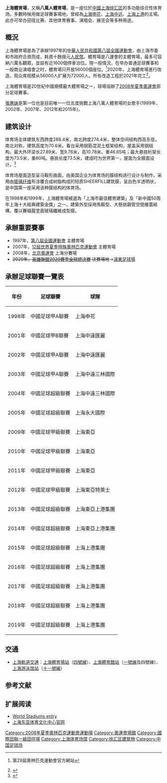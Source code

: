 {{Otheruses
|subject=位於室外的體育場
|other=附近位於室內的體育館
|上海體育館
|disambig=無
}}{{Otheruses
|subject=1997年落成的'''上海体育场'''
|other=关于历史上曾被称为'''上海市体育场'''的建筑
|江湾体育中心|disambig=無
}}
{{Infobox_Stadium |
  stadium_name      = 上海體育場|
  nickname      = 八萬人體育場|
 image             = [[File:Shanghai_Stadium_2008.JPG|250px]] |
  location          = {{CHN}}[[上海市|上海市]][[徐汇区|徐汇区]]|
  opened            = 1997年 |
  owner             = 上海東亞體育文化中心|
  tenants           = [[上海申花|上海申花]]（1998）<br/>[[北京人和|上海中远]]（2001-2005）<br/>[[上海上港集團足球俱樂部|上海上港]]（2009-2019）<br/>上海东亚演出有限公司 |
  surface           = 草地 | 
  seating_capacity  = 80,000（极限）<br/>56,000（通常）<ref>{{Cite web |url=http://www.worldofstadiums.com/asia/china/shanghai/shanghai-stadium/ |title=存档副本 |access-date=2017-04-30 |archive-url=https://web.archive.org/web/20160611023155/http://www.worldofstadiums.com/asia/china/shanghai/shanghai-stadium/ |archive-date=2016-06-11 |dead-url=yes }}</ref> |
}}
{{中国20世纪建筑遗产信息框
|名称 = 上海(八万人)体育场
|建成 = 1997年
|批次 = 第三批
|公布 = 2018年11月24日
}}
'''上海體育場'''，又稱'''八萬人體育場'''，是一座位於[[中國|中國]][[上海|上海]][[徐汇区|徐汇区]]的多功能综合性体育场。多數時候用做足球賽事場地，曾經為[[上海申花|上海申花]]、[[北京人和|上海中远]]、[[上海上港集團足球俱樂部|上海上港]]的主場。此亦可举办田径比赛、其他体育赛事、演唱会、展览会等多种用途。

== 概況 ==
上海體育場是為了承辦1997年的[[中華人民共和國第八屆全國運動會|中華人民共和國第八屆全國運動會]]，由上海市委和市政府合資而成，耗資十餘億元[[人民幣|人民幣]]。體育場是八運會的主體育場，最多可容納六萬名觀眾，並設有近1600個停車泊位。現一般情況，在举办普通足球賽事和一般商业演唱會之时，體育場只开放56000個座位。<ref>{{cite web |url=http://www.beijing2008.cn/venues/shs/index.shtml |title=存档副本 |accessdate=2009-08-04 |deadurl=yes |archiveurl=https://web.archive.org/web/20090330205400/http://www.beijing2008.cn/venues/shs/index.shtml |archivedate=2009-03-30 }} 第29屆奧林匹克運動會官方網站</ref>2020年，上海體育場進行改造，观众席规模从56000人扩展为72000人。所有改造工程於2021年完工<ref>{{Cite web |url=https://sports.sina.com.cn/china/j/2020-03-09/doc-iimxyqvz9134845.shtml |title=上海体育场改造启动!增1万6千观众席 建设标准最高 |accessdate=2020-03-09 |archive-date=2020-10-03 |archive-url=https://web.archive.org/web/20201003180218/https://sports.sina.com.cn/china/j/2020-03-09/doc-iimxyqvz9134845.shtml |dead-url=no }}</ref>。

上海體育場是20世紀中國規模最大體育場之一，球場協辦了[[2008年夏季奧運會|2008年夏季奧運會]]部分足球賽事。

[[張惠妹|張惠妹]]是第一位也是目前唯一一位五度挑戰上海八萬人體育場的女歌手(1999年、2002年、2007年、2012年和2015年)。

== 建筑设计 ==
体育场主体建筑东西跨度288.4米，南北跨度274.4米，整体空间结构西高东低，南北对称，建筑高度为70.6米。看台采用钢筋混泥土框架结构，屋盖采用钢结构，最大外环梁长27.89米、宽9.76米，高10.78米、重46.65吨；最大悬挑桁架长度为73.5米，重80吨。悬挑长度73.5米，建成时为世界第一，屋面为全膜面设计。<ref name="建筑钢结构进展">{{cite book|url=|title=上海八万人体育场马鞍型大悬挑空间钢结构安装技术|date=2003年1期|location=中国|publisher=《建筑钢结构进展》杂志|author=何幼刚|page=54-60}}</ref>

体育场屋面造型呈马鞍形曲面，由美国企业为体育场的膜结构进行设计与制作，采用由[[玻璃纤维|玻璃纤维]]布涂覆合成树脂构成的轻质SHEERFILL建筑膜，呈白色半透明状，是中国第一座采用该种膜结构的体育场。

在1998年和1999年，上海體育場被選為「上海市最佳體育建築」及「新中國50周年上海十大經典建築金獎」之一。建築外型採用馬鞍型、大懸挑鋼管空間層蓋結構，覆以賽福龍塗面玻璃纖維成型膜。

== 承辦重要賽事 ==
*1997年，[[中華人民共和國第八屆全國運動會|第八屆全國運動會]] 主體育場
*2007年，[[2007年世界夏季特殊奧林匹克運動會|12屆世界夏季特殊奧林匹克運動會]] 主體育場
*2008年，[[2008年夏季奧運會|北京奧運會]] 上海分賽場
*<s>2020年，[[英雄聯盟2020賽季全球總決賽|英雄聯盟2020賽季全球總決賽]] 決賽場地</s>→[[浦東足球場|浦東足球場]]

==承辦足球聯賽一覽表==
{| class="wikitable" class="sortable"
|-
! 年份 !! 足球聯賽 !! 球隊
|-
| 1998年 || 中國足球甲A聯賽 || 上海申花
|-
| 2001年 || 中國足球甲B聯賽 ||上海中遠匯麗
|-
| 2002年 || 中國足球甲A聯賽 || 上海中遠匯麗
|-
| 2003年 || 中國足球甲A聯賽 || 上海中遠三林國際
|-
| 2004年 || 中國足球超級聯賽 || 上海中遠三林國際
|-
| 2005年 || 中國足球超級聯賽 || 上海永大國際
|-
| 2009年 || 中國足球甲級聯賽 || 上海東亞
|-
| 2010年 || 中國足球甲級聯賽 || 上海東亞
|-
| 2011年 || 中國足球甲級聯賽 || 上海東亞
|-
| 2012年 || 中國足球甲級聯賽 || 上海東亞特萊士
|-
| 2013年 || 中國足球超級聯賽 || 上海東亞上港集團
|-
| 2014年 || 中國足球超級聯賽 || 上海東亞上港集團
|-
| 2015年 || 中國足球超級聯賽 || 上海上港集團
|-
| 2016年 || 中國足球超級聯賽 || 上海上港集團
|-
| 2017年 || 中國足球超級聯賽 || 上海上港集團
|-
| 2018年 || 中國足球超級聯賽 || 上海上港集團
|-
| 2019年 || 中國足球超級聯賽 || 上海上港集團
|}

== 交通 ==
*[[上海軌道交通|上海軌道交通]]：[[上海體育場站|上海體育場站]]（[[上海軌道交通四號線|四號線]]）、[[上海體育館站|上海體育館站]]（[[上海軌道交通一號線|一號線]]及四號線）、[[上海游泳馆站|上海游泳馆站]]（[[上海軌道交通十一號線|十一號線]]）

== 参考文献 ==
<div class="references-small">
<references />
</div>

== 扩展阅读 ==
{{Commonscat|Shanghai Stadium}}
*[http://www.worldstadiums.com/stadium_pictures/asia/china/shanghai_stadium.shtml World Stadiums entry]{{Wayback|url=http://www.worldstadiums.com/stadium_pictures/asia/china/shanghai_stadium.shtml |date=20200223192320 }}
*[https://web.archive.org/web/20110707051125/http://www.ssc.sh.cn/ 上海东亚体育文化中心官网]

{{coord|31|11|0.61|N|121|26|14.28|E|region:CN-31_type:landmark|display=title|name=上海體育場}}

{{s-start}}
{{succession box
|before = [[北京工人体育场|工人体育场]]<br>[[北京市|北京]]
|title = [[中华人民共和国全国运动会|中华人民共和国全国运动会]]<br />开幕式场地
|years = [[中华人民共和国第八届运动会|第八届（1997年）]]
|after = [[广东奥林匹克体育中心|广东奥林匹克体育中心]]<br>[[广州市|广州]]
}}
{{s-end}}

{{2015中超主场}} 
{{上海市體育場館}}
{{2008年夏季奧林匹克運動會比賽場館}}
{{中国20世纪建筑遗产}}
[[Category:2008年夏季奧林匹克運動會運動場|Category:2008年夏季奧林匹克運動會運動場]]
[[Category:奧運會場館|Category:奧運會場館]]
[[Category:國際田聯一級田徑場|Category:國際田聯一級田徑場]]
[[Category:上海体育场馆|Category:上海体育场馆]]
[[Category:徐汇区建筑物|Category:徐汇区建筑物]]
[[Category:中国足球场|Category:中国足球场]]